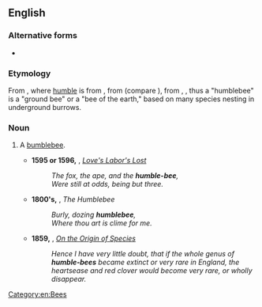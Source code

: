 {{also|humble-bee}}

==English==

===Alternative forms===
* {{l|en|humble-bee}}

===Etymology===
From {{affix|en|humble|bee}}, where [[humble]] is from {{der|en|fro|(h)[[umble]]}}, from {{der|en|la|humilis||low, slight, hence mean, humble}} (compare {{cog|grc|χαμαλός||on the ground, low, trifling}}), from {{m|la|humus||the earth, ground}}, {{m|la|humī||on the ground}}, thus a "humblebee" is a "ground bee" or a "bee of the earth," based on many species nesting in underground burrows.

===Noun===
{{en-noun}}

# {{lb|en|obsolete}} A [[bumblebee]].
#* '''1595 or 1596,''' {{w|William Shakespeare}}, ''[[s:Love's Labor's Lost|Love's Labor's Lost]]''
#*: ''The fox, the ape, and the '''humble-bee''',''
#*: ''Were still at odds, being but three.''
#* '''1800's,''' {{w|Ralph Waldo Emerson}}, ''The Humblebee''
#*: ''Burly, dozing '''humblebee''',''
#*: ''Where thou art is clime for me.''
#* '''1859,''' {{w|Charles Darwin}}, ''[[s:On the Origin of Species|On the Origin of Species]]''
#*: ''Hence I have very little doubt, that if the whole genus of '''humble-bees''' became extinct or very rare in England, the heartsease and red clover would become very rare, or wholly disappear.''

[[Category:en:Bees]]